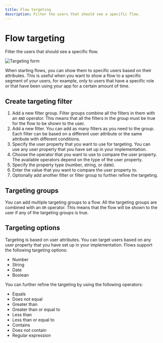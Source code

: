 ```yaml
---
title: Flow targeting
description: Filter the users that should see a specific flow.
---
```


# Flow targeting

Filter the users that should see a specific flow.

![Targeting form](/creating-flows/targeting.png)

When starting flows, you can show them to specific users based on their attributes. This is useful when you want to show a flow to a specific segment of your users, for example, only to users that have a specific role or that have been using your app for a certain amount of time.

## Create targeting filter

1. Add a new filter group. Filter groups combine all the filters in them with an `AND` operator. This means that all the filters in the group must be true for the flow to be shown to the user.
2. Add a new filter. You can add as many filters as you need to the group. Each filter can be based on a different user attribute or the same attribute with different conditions.
3. Specify the user property that you want to use for targeting. You can use any user property that you have set up in your implementation.
4. Choose the operator that you want to use to compare the user property. The available operators depend on the type of the user property.
5. Specify the property type (number, string, or date).
6. Enter the value that you want to compare the user property to.
7. Optionally add another filter or filter group to further refine the targeting.

## Targeting groups

You can add multiple targeting groups to a flow. All the targeting groups are combined with an `OR` operator. This means that the flow will be shown to the user if any of the targeting groups is true.

## Targeting options

Targeting is based on user attributes. You can target users based on any user property that you have set up in your implementation. Flows support the following targeting options:

- Number
- String
- Date
- Boolean

You can further refine the targeting by using the following operators:

- Equals
- Does not equal
- Greater than
- Greater than or equal to
- Less than
- Less than or equal to
- Contains
- Does not contain
- Regular expression
